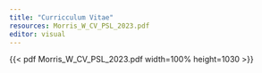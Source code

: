 ```yaml
---
title: "Curricculum Vitae"
resources: Morris_W_CV_PSL_2023.pdf
editor: visual
---
```


{{< pdf Morris_W_CV_PSL_2023.pdf width=100% height=1030 >}}
